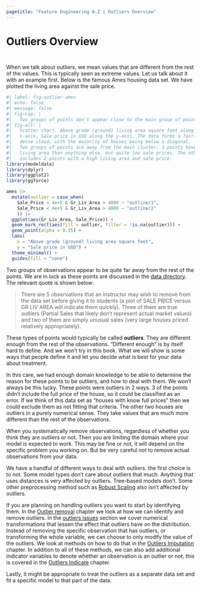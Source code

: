 ```yaml
---
pagetitle: "Feature Engineering A-Z | Outliers Overview"
---
```


# Outliers Overview {#sec-outliers}

::: {style="visibility: hidden; height: 0px;"}
## Outliers Overview
:::

When we talk about outliers, we mean values that are different from the rest of the values.
This is typically seen as extreme values.
Let us talk about it with an example first.
Below is the famous Ames housing data set.
We have plotted the living area against the sale price.

```r
#| label: fig-outlier-ames
#| echo: false
#| message: false
#| fig-cap: |
#|   Two groups of points don't appear close to the main group of points.
#| fig-alt: |
#|   Scatter chart. Above grade (ground) living area square feet along the 
#|   x-axis, Sale price in USD along the y-axis. The data forms a fairly
#|   dense cloud, with the majority of houses being below a diagonal.
#|   Two groups of points are away from the main cluster. 3 points have a higher
#|   living area than anything else, but quite low sale prices. The other group 
#|   includes 2 points with a high living area and sale price.
library(modeldata)
library(dplyr)
library(ggplot2)
library(ggforce)

ames |>
  mutate(outlier = case_when(
    Sale_Price > 4e+5 & Gr_Liv_Area > 4000 ~ "outliner1",
    Sale_Price < 4e+5 & Gr_Liv_Area > 4000 ~ "outliner2"
    )) |>
  ggplot(aes(Gr_Liv_Area, Sale_Price)) +
  geom_mark_rect(aes(fill = outlier, filter = !is.na(outlier))) +
  geom_point(alpha = 0.35) +
  labs(
    x = "Above grade (ground) living area square feet",
    y = "Sale price in USD") +
  theme_minimal() +
  guides(fill = "none")
```

Two groups of observations appear to be quite far away from the rest of the points.
We are in luck as these points are discussed in the [data directory](http://jse.amstat.org/v19n3/decock/DataDocumentation.txt).
The relevant quote is shown below:

> There are 5 observations that an instructor may wish to remove from the data set before giving it to students (a plot of SALE PRICE versus GR LIV AREA will indicate them quickly).
> Three of them are true outliers (Partial Sales that likely don’t represent actual market values) and two of them are simply unusual sales (very large houses priced relatively appropriately).

These types of points would typically be called **outliers**.
They are different enough from the rest of the observations.
"Different enough" is by itself hard to define.
And we won't try in this book.
What we will show is some ways that people define it and let you decide what is best for your data about treatment.

In this care, we had enough domain knowledge to be able to determine the reason for these points to be outliers, and how to deal with them.
We won't always be this lucky.
These points were outliers in 2 ways.
3 of the points didn't include the full price of the house, so it could be classified as an error.
If we think of this data set as "houses with know full prices" then we could exclude them as not fitting that criteria.
The other two houses are outliers in a purely numerical sense.
They take values that are much more different than the rest of the observations.

When you systematically remove observations, regardless of whether you think they are outliers or not.
Then you are limiting the domain where your model is expected to work.
This may be fine or not, it will depend on the specific problem you working on.
But be very careful not to remove actual observations from your data.

We have a handful of different ways to deal with outliers.
the first choice is to not.
Some model types don't care about outliers that much.
Anything that uses distances is very affected by outliers.
Tree-based models don't.
Some other preprocessing method such as [Robust Scaling](numeric-robust) also isn't affected by outliers.

If you are planning on handling outliers you want to start by identifying them.
In the [Outlier removal](outliers-remove) chapter we look at how we can identify and remove outliers.
In the [outliers issues](numeric-outliers-issues) section we cover numerical transformations that lessen the effect that outliers have on the distribution.
Instead of removing the specific observation that has outliers, or transforming the whole variable, we can choose to only modify the value of the outliers.
We look at methods on how to do that in the [Outliers Imputation](outliers-imputation) chapter.
In addition to all of these methods, we can also add additional indicator variables to denote whether an observation is an outlier or not, this is covered in the [Outliers Indicate](outliers-indicate) chapter.

Lastly, it might be appropriate to treat the outliers as a separate data set and fit a specific model to that part of the data.
